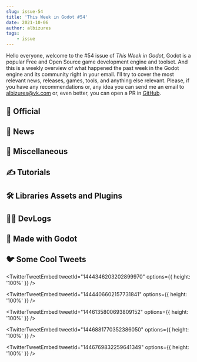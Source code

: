 ```yaml
---
slug: issue-54
title: 'This Week in Godot #54'
date: 2021-10-06
author: albizures
tags:
	- issue
---
```


Hello everyone, welcome to the #54 issue of _This Week in Godot_, Godot is a popular Free and Open Source game development engine and toolset. And this is a weekly overview of what happened the past week in the Godot engine and its community right in your email. I'll try to cover the most relevant news, releases, games, tools, and anything else relevant. Please, if you have any recommendations or, any idea you can send me an email to albizures@vk.com or, even better, you can open a PR in [GitHub](https://github.com/albizures/ThisWeekInGodot).

## 👮 Official

<Card
	author="Godot Engine"
	link="https://godotengine.org/article/dev-snapshot-godot-3-4-beta-6"
	section="Official"
	label="Dev snapshot: Godot 3.4 beta 6"
	description="One step closer to releasing Godot 3.4 with this new beta, which may be the final one before Release Candidate."
	publisher="Godot Engine"
	icon="https://godotengine.org/themes/godotengine/assets/favicon.png"
	cover="https://godotengine.org/storage/app/uploads/public/615/db4/6c2/615db46c275e9053218403.jpg"
	date="2021-10-06T09:00:00.000Z"
/>
<Card
	author="Godot Engine"
	link="https://godotengine.org/article/godot-games-steam-next-fest-oct-2021"
	section="Official"
	label="Godot games in the Steam Next Fest (October 2021)"
	description="As the days passes and the team and contributors work hard to deliver Godot 4.x and Godot 3.4."
	publisher="Godot Engine"
	icon="https://godotengine.org/themes/godotengine/assets/favicon.png"
	cover="https://godotengine.org/storage/app/uploads/public/615/c8d/d24/615c8dd245136034621315.png"
	date="2021-10-05T09:00:00.000Z"
/>

## 📰 News

<Card
	author="hiulit"
	link="https://github.com/hiulit/Unofficial-Godot-Engine-Raspberry-Pi/releases/tag/v1.6.0"
	section="News"
	label="Unofficial Godot Engine binaries for the Raspberry Pi: release v1.6.0"
	description="Added New Godot 3.3.4 binaries."
	publisher="GitHub"
	icon="https://github.com/windows-tile.png"
	cover="https://opengraph.githubassets.com/87ec8ec31b9abb9f8b94bef8ceb80f5b6e4e3c83f9a1c7f1bec0770119c81edf/hiulit/Unofficial-Godot-Engine-Raspberry-Pi/releases/tag/v1.6.0"
	date="2021-10-04T09:00:00.000Z"
/>
<Card
	author="rakugoteam"
	link="https://github.com/rakugoteam/Emojis-For-Godot/releases/tag/1.2"
	section="News"
	label="Emojis for Godot: Release v1.2"
	description=""
	publisher="GitHub"
	icon="https://github.com/windows-tile.png"
	cover="https://opengraph.githubassets.com/2451d9fa362f5adb31a1d23f0278a77a768261116cc29d6dff0fe5385c73c35b/rakugoteam/Emojis-For-Godot/releases/tag/1.2"
	date="2021-10-07T09:00:00.000Z"
/>

<Card
	author="Bakenshake"
	link="https://itch.io/jam/godot-wild-jam-38"
	section="News"
	label="The theme for the 38th Godot Wild Jam is Solarpunk"
	description="Welcome to the Godot Wild Jam which starts the second weekend of every month."
	publisher="itch.io"
	icon="https://itch.io/favicon.ico"
	cover="https://img.itch.zone/aW1nLzcwMjE0MDQucG5n/original/RfgOsw.png"
	date="2021-10-11T04:21:00.000Z"
/>

<Card
	author="Emilio"
	link="https://twitter.com/Coppola_Emilio/status/1446252146740056067"
	section="News"
	label="Dialogic is looking for tester!"
	description="Create dialogs, characters and scenes to display conversations in your Godot games."
	publisher="Twitter"
	icon="https://abs.twimg.com/responsive-web/client-web/icon-ios.b1fc7275.png"
	cover="https://camo.githubusercontent.com/29c3579a8930fe1501ac1caa39ca1d329258773fca244412394f1fdd5cf4da15/68747470733a2f2f636f70706f6c61656d696c696f2e636f6d2f696d616765732f6469616c6f6769632f6469616c6f6769632d6865726f2d312e332e706e673f7631"
	date="2021-10-11T04:21:00.000Z"
/>

## 🤷 Miscellaneous

<Card
	author="itsbreakfast"
	link="https://youtu.be/M7VHgT6HiE4&ab_channel=itsbreakfast"
	section="Miscellaneous"
	label="Reviving a Forgotten Video Game Genre"
	description="a video game genre from the wii/DS era"
	publisher="YouTube"
	icon="https://www.youtube.com/s/desktop/be17f2ce/img/favicon_144x144.png"
	cover="https://i.ytimg.com/vi/M7VHgT6HiE4/maxresdefault.jpg"
	date="2021-10-04T00:00:00.000Z"
/>
<Card
	author="Feniks"
	link="https://store.steampowered.com/curator/41324400-Is-it-made-with-Godot/"
	section="Miscellaneous"
	label="Steam Curator: Is it made with Godot"
	description="Unofficial list of games that are made with Godot Engine"
	publisher="Steam"
	icon="https://store.steampowered.com/favicon.ico"
	cover="https://cdn.cloudflare.steamstatic.com/steamcommunity/public/images/avatars/7b/7b6189d61d7d080c805e5b8aed490290a79aa3d1_full.jpg"
	date="2021-10-08T09:00:00.000Z"
/>
<Card
	author="FinePointCGI"
	link="https://youtu.be/_timNOvSm_U"
	section="Miscellaneous"
	label="Lets Look At | Godot 4 Godot Get Bone Animation!"
	description="Hey Guys, this time we talk about a new feature in Godot 4 bone animation!"
	publisher="YouTube"
	icon="https://www.youtube.com/s/desktop/be17f2ce/img/favicon_144x144.png"
	cover="https://i.ytimg.com/vi/_timNOvSm_U/maxresdefault.jpg"
	date="2021-10-08T00:00:00.000Z"
/>

## ✍️ Tutorials

<Card
	author="AJ08Coder"
	link="https://youtu.be/n5Ttwm2pfn8"
	section="Tutorials"
	label="Create a boss battle in 6 minutes"
	description="Video will show you how to make boss in 5 minutes using the Godot engine."
	publisher="YouTube"
	icon="https://www.youtube.com/s/desktop/be17f2ce/img/favicon_144x144.png"
	cover="https://i.ytimg.com/vi/n5Ttwm2pfn8/maxresdefault.jpg"
	date="2021-10-03T00:00:00.000Z"
/>
<Card
	author="MrEliptik"
	link="https://youtu.be/aBxk-n61SjM"
	section="Tutorials"
	label="Super Easy 2D Destructible Terrain in Godot"
	description="In this video I’m showing you how to create a 2D destructible terrain in Godot, just like in worms!"
	publisher="YouTube"
	icon="https://www.youtube.com/s/desktop/be17f2ce/img/favicon_144x144.png"
	cover="https://i.ytimg.com/vi/aBxk-n61SjM/maxresdefault.jpg"
	date="2021-10-06T00:00:00.000Z"
/>
<Card
	author="KindoSaur Productions"
	link="https://youtu.be/XrR5jibBVxo"
	section="Tutorials"
	label="Godot Tutorial || 2D Tournament Fighter || Godot 3.X"
	description="Hello everybody,Today we go into the basic side of the classic arcade fighter game."
	publisher="YouTube"
	icon="https://www.youtube.com/s/desktop/be17f2ce/img/favicon_144x144.png"
	cover="https://i.ytimg.com/vi/XrR5jibBVxo/maxresdefault.jpg"
	date="2021-09-28T00:00:00.000Z"
/>
<Card
	author="jmbiv"
	link="https://youtu.be/3Lt2TfP8WEw"
	section="Tutorials"
	label="How to Make a 3D Hexagon Grid in Godot (Tutorial)"
	description="Have you ever wanted to make a hexagon grid-based strategy game like Civilization?"
	publisher="YouTube"
	icon="https://www.youtube.com/s/desktop/be17f2ce/img/favicon_144x144.png"
	cover="https://i.ytimg.com/vi/3Lt2TfP8WEw/maxresdefault.jpg"
	date="2021-10-05T00:00:00.000Z"
/>
<Card
	author="samsface"
	link="https://youtu.be/HknLMSH-0BU"
	section="Tutorials"
	label="WTF is a color map in Godot? Implementing dynamic color palettes."
	description=""
	publisher="YouTube"
	icon="https://www.youtube.com/s/desktop/be17f2ce/img/favicon_144x144.png"
	cover="https://i.ytimg.com/vi/HknLMSH-0BU/maxresdefault.jpg"
	date="2021-10-07T00:00:00.000Z"
/>
<Card
	author="Kron"
	link="https://youtu.be/GLGkVae5TU4"
	section="Tutorials"
	label="How to Vibrate a Controller in Godot"
	description="Quite a niche tutorial but here’s how you vibrate a controller using code in Godot."
	publisher="YouTube"
	icon="https://www.youtube.com/s/desktop/be17f2ce/img/favicon_144x144.png"
	cover="https://i.ytimg.com/vi/GLGkVae5TU4/maxresdefault.jpg"
	date="2021-10-02T00:00:00.000Z"
/>
<Card
	author="The Shaggy Dev"
	link="https://youtu.be/EctWI5h1YXg"
	section="Tutorials"
	label="Animating a hardware cursor in Godot - An experiment"
	description="In this video, we’ll take a look an experiment I wanted to run: using the hardware cursor interface in Godot but animating it like a software cursor."
	publisher="YouTube"
	icon="https://www.youtube.com/s/desktop/be17f2ce/img/favicon_144x144.png"
	cover="https://i.ytimg.com/vi/EctWI5h1YXg/maxresdefault.jpg"
	date="2021-10-04T00:00:00.000Z"
/>

## 🛠 Libraries Assets and Plugins

<Card
	author="BThacker"
	link="https://github.com/BThacker/pixel_push_football_godot"
	section="Libraries Assets and Add-ons"
	label="Scripts from the production version of pixel push football (android , ios)"
	description=""
	publisher="GitHub"
	icon="https://github.com/windows-tile.png"
	cover="https://opengraph.githubassets.com/cdda2d93b6b91a94c845ebbb0162e1ae08a1e62cf867f5c085501c052bcab849/BThacker/pixel_push_football_godot"
	date="2021-10-08T09:00:00.000Z"
/>
<Card
	author="hiulit"
	link="https://github.com/hiulit/Godot-3-2D-Fake-Snow-Particles"
	section="Libraries Assets and Add-ons"
	label="Godot 3 2D Fake Snow Particles"
	description="A script to simulate snow particles ❄️."
	publisher="GitHub"
	icon="https://github.com/windows-tile.png"
	cover="https://repository-images.githubusercontent.com/406726687/f4fb37a4-3c4f-41af-b96a-aeca6b27ac1d"
	date="2021-10-06T09:00:00.000Z"
/>
<Card
	author="Strauji"
	link="https://godotengine.org/asset-library/asset/1065"
	section="Libraries Assets and Add-ons"
	label="AreaProber2D"
	description="AreaProber allows you to probe for colliders anywhere in your 2D game's world, no need to set-up an area2d, nor raycasts!"
	publisher="Godot Asset Library"
	icon="https://godotengine.org/themes/godotengine/assets/favicon.png"
	cover="https://i.imgur.com/FGFyOMX.png"
	date="2021-10-08"
/>
<Card
	author="NekotoArts"
	link="https://godotshaders.com/shader/omens-smoke-bomb-from-valorant/"
	section="Libraries Assets and Add-ons"
	label="Omen’s Smoke Bomb from Valorant"
	description="Recreation of Omen’s Smoke Bomb from Valorant in Godot!"
	publisher="Godot Shaders"
	icon="https://godotshaders.com/wp-content/uploads/2021/01/favicon.png"
	cover="http://godotshaders.com/wp-content/uploads/2021/01/cover-5.png"
	date="2021-10-08T16:59:06.000Z"
/>
<Card
	author="kmitt91"
	link="https://godotshaders.com/shader/mesh-terrain-blending/"
	section="Libraries Assets and Add-ons"
	label="mesh-terrain blending"
	description="A basic mesh-terrain blending with triplanar mapping."
	publisher="Godot Shaders"
	icon="https://godotshaders.com/wp-content/uploads/2021/01/favicon.png"
	cover="http://godotshaders.com/wp-content/uploads/2021/01/unknown_2021.10.06-15.28_1.jpg"
	date="2021-10-06T13:43:18.000Z"
/>
<Card
	author="kyperbelt"
	link="https://godotengine.org/asset-library/asset/747"
	section="Libraries Assets and Add-ons"
	label="GDYarn"
	description="A YarnSpinner Gdscript implementation that is able to parse and interpret narrative scripts written in the yarn language."
	publisher="Godot Asset Library"
	icon="https://godotengine.org/themes/godotengine/assets/favicon.png"
	cover="https://raw.githubusercontent.com/kyperbelt/GDYarn/main/images/gdyarnLogo2.png"
	date="2021-10-09"
/>

## 🧑‍💻 DevLogs

<Card
	author="Doc Productions"
	link="https://youtu.be/SS359W55GQc"
	section="DevLogs"
	label="game devlog or whatever - part #4 | Godot"
	description="Some more progress on the game. Cooler push ability, new enemy and more!"
	publisher="YouTube"
	icon="https://www.youtube.com/s/desktop/be17f2ce/img/favicon_144x144.png"
	cover="https://i.ytimg.com/vi/SS359W55GQc/maxresdefault.jpg"
	date="2021-10-04T00:00:00.000Z"
/>
<Card
	author="Vlad Govorov"
	link="https://youtu.be/Srk7NSM_b3w"
	section="DevLogs"
	label="Shoot, Scavange, Repeat - arcade/roguelike combo | Ghost in the Craft | Godot Wild Jam Devlog"
	description="As always, I decided to participate in the jam at the last moment. And in the end it turned out into a crazy, but cool experience for me."
	publisher="YouTube"
	icon="https://www.youtube.com/s/desktop/be17f2ce/img/favicon_144x144.png"
	cover="https://i.ytimg.com/vi/Srk7NSM_b3w/maxresdefault.jpg"
	date="2021-10-03T00:00:00.000Z"
/>
<Card
	author="NeotoonDev"
	link="https://youtu.be/XN8MIjxcKRs"
	section="DevLogs"
	label="Game Juice and Procedural Level | Untitled Roguelike Shooter Devlog #1"
	description="Sure everyone can make a game in just minutes but it takes a lot of time to make the game feel fun and rewarding to play."
	publisher="YouTube"
	icon="https://www.youtube.com/s/desktop/be17f2ce/img/favicon_144x144.png"
	cover="https://i.ytimg.com/vi/XN8MIjxcKRs/maxresdefault.jpg"
	date="2021-10-05T00:00:00.000Z"
/>
<Card
	author="Roadmaps"
	link="https://rakugoteam.github.io/news/devlog/rakugo-3.3-devlog/"
	section="DevLogs"
	label="Rakugo 3.3 Devlog"
	description="Sorry for the long silence on Rakugo. A lot has happened in real life. But also a lot has happened in Rakugo development."
	publisher="Rakugo Project"
	icon="https://rakugoteam.github.io/favicon.ico"
	cover="https://rakugoteam.github.io/assets/rakugo-3.3/rakugo_text_edit.gif"
	date="2021-10-07T00:00:00.000Z"
/>

## 🤖 Made with Godot

<Card
	author="MrFlamey"
	link="https://mrflamey.itch.io/magnet-mechs"
	section="Made with Godot"
	label="Magnet Mechs"
	description="Use a giant bipedal mech to rescue survivors."
	publisher="itch.io"
	icon="https://img.itch.zone/aW1nLzcxMDUxNzAuanBn/32x32%23/WlaPi%2B.jpg"
	cover="https://img.itch.zone/aW1nLzcxMDUxNzAuanBn/original/l9FkpX.jpg"
	date="2021-10-04T11:54:20.232Z"
/>
<Card
	author="Deranged Turtle Games"
	link="https://derangedturtlegames.itch.io/trihard"
	section="Made with Godot"
	label="TriHard"
	description="The result of applying the Pythagorean Theorem to Tetris, then performing a y-axis inversion on the rules."
	publisher="itch.io"
	icon="https://img.itch.zone/aW1nLzU0Mzk3NzIucG5n/32x32%23/e8LIqF.png"
	cover="https://img.itch.zone/aW1nLzcwMzgxMjEucG5n/original/DJmTky.png"
	date="2021-09-17T11:54:21.237Z"
/>
<Card
	author="Veleon"
	link="https://veleon.itch.io/voltaic-disruption"
	section="Made with Godot"
	label="Voltaic Disruption"
	description="A small puzzle platformer set in a dystopian facility undergoing a power outage."
	publisher="itch.io"
	icon="https://img.itch.zone/aW1nLzcxNjM2MDguZ2lm/32x32%23m/VP6C%2Bx.gif"
	cover="https://img.itch.zone/aW1nLzcxNjM2MDguZ2lm/original/fAy77M.gif"
	date="2021-10-09T19:54:22.125Z"
/>
<Card
	author="very hungry programmer"
	link="https://youtu.be/KCbyeep732w"
	section="Made with Godot"
	label="Rive Alpha Demo Launch Trailer"
	description="Rive is an upcoming boss orientated hack and slash game."
	publisher="YouTube"
	icon="https://www.youtube.com/s/desktop/be17f2ce/img/favicon_144x144.png"
	cover="https://i.ytimg.com/vi/KCbyeep732w/maxresdefault.jpg"
	date="2021-10-05T00:00:00.000Z"
/>
<Card
	author="A Bit Awake"
	link="https://store.steampowered.com/app/1219690/Helms_of_Fury/"
	section="Made with Godot"
	label="Helms of Fury"
	description="Helms of Fury is an upcoming action rogue-lite with a focus on collecting abilities and fast combat."
	publisher="Steam"
	icon="https://store.steampowered.com/favicon.ico"
	cover="https://cdn.cloudflare.steamstatic.com/steam/apps/1219690/capsule_616x353.jpg?t=1633745164"
	date="2021-10-05T00:00:00.000Z"
/>
<Card
	author="Wrench Type"
	link="https://youtu.be/7Zll7aP0u40"
	section="Made with Godot"
	label="Puzzles House Demo - Update 0.3.6 Test Gameplay"
	description=""
	publisher="YouTube"
	icon="https://www.youtube.com/s/desktop/be17f2ce/img/favicon_144x144.png"
	cover="https://i.ytimg.com/vi/7Zll7aP0u40/maxresdefault.jpg"
	date="2021-10-08T00:00:00.000Z"
/>
<Card
	author="Maaack"
	link="https://maaack.itch.io/supply-and-demand-simulator"
	section="Made with Godot"
	label="Supply and Demand Simulator"
	description="A simple market simulator."
	publisher="itch.io"
	icon="https://img.itch.zone/aW1nLzU4NDcyMDUucG5n/32x32%23/A5R%2B4P.png"
	cover="https://img.itch.zone/aW1nLzU4NDcyMDUucG5n/original/fkDazi.png"
	date="2021-10-08T11:54:25.416Z"
/>
<Card
	author="Vitorgus"
	link="https://github.com/Vitorgus/Godot-Tween-Interactive-Cheat-Sheet"
	section="Made with Godot"
	label="Godot Tween Interactive Cheat Sheet"
	description="Interactive cheat sheet for Godot’s Tween node easing and transition types"
	publisher="GitHub"
	icon="https://github.com/windows-tile.png"
	cover="https://opengraph.githubassets.com/0a22d91a2f80e756fa4848c70ed722d4a383cc5c318aa4b80c8eb531c47115e6/Vitorgus/Godot-Tween-Interactive-Cheat-Sheet"
	date="2021-10-09T09:00:00.000Z"
/>
<Card
	author="Pintail"
	link="https://pintailgames.itch.io/goblin-golf"
	section="Made with Godot"
	label="Goblin Golf"
	description="A very work-in-progress golf game"
	publisher="itch.io"
	icon="https://img.itch.zone/aW1nLzcxNzM1NjYucG5n/32x32%23/%2FBQiCP.png"
	cover="https://img.itch.zone/aW1nLzcxNzM1NjYucG5n/original/KM9leP.png"
	date="2021-10-10T06:54:27.041Z"
/>
<Card
	author="coldiHD"
	link="https://youtu.be/JGdBg69zB0U"
	section="Made with Godot"
	label="Turn-based RPG made with Godot | Gameplay Teaser"
	description="Watch a new gameplay teaser of my upcoming turn-based RPG “Of Blades & Tails” made with Godot Engine."
	publisher="YouTube"
	icon="https://www.youtube.com/s/desktop/be17f2ce/img/favicon_144x144.png"
	cover="https://i.ytimg.com/vi/JGdBg69zB0U/maxresdefault.jpg"
	date="2021-10-08T00:00:00.000Z"
/>
<Card
	author="Deakcor"
	link="https://store.steampowered.com/app/1762550/PixelOver/"
	section="Made with Godot"
	label="PixelOver on Steam"
	description="PixelOver is a software to transform your arts to pixel arts as best as possible"
	publisher="Steam"
	icon="https://store.steampowered.com/favicon.ico"
	cover="https://cdn.cloudflare.steamstatic.com/steam/apps/1762550/capsule_616x353.jpg?t=1633622965"
	date="2021-10-08T00:00:00.000Z"
/>

## 🐦 Some Cool Tweets

<TwitterTweetEmbed
	tweetId="1444346203202899970"
	options={{ height: '100%' }}
/>

<TwitterTweetEmbed
	tweetId="1444406602157731841"
	options={{ height: '100%' }}
/>

<TwitterTweetEmbed
	tweetId="1446135800693809152"
	options={{ height: '100%' }}
/>

<TwitterTweetEmbed
	tweetId="1446881770352386050"
	options={{ height: '100%' }}
/>

<TwitterTweetEmbed
	tweetId="1446769832259641349"
	options={{ height: '100%' }}
/>
